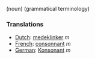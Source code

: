 (noun) (grammatical terminology)

===Translations===
*[[Dutch]]: [[medeklinker]] ''m''
*[[French]]: [[consonnant]] ''m''
*[[German]]: [[Konsonant]] ''m''